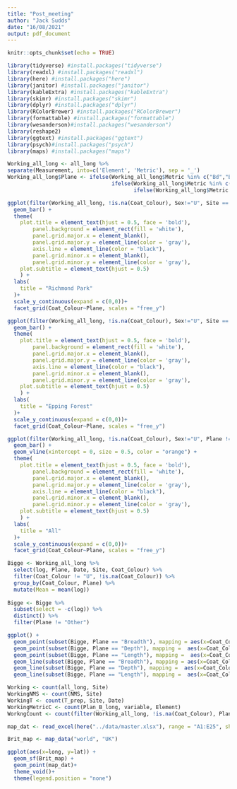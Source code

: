 ---
title: "Post_meeting"
author: "Jack Sudds"
date: "16/08/2021"
output: pdf_document
---

```{r setup, include=FALSE}
knitr::opts_chunk$set(echo = TRUE)
```

```{r Package}
library(tidyverse) #install.packages("tidyverse")
library(readxl) #install.packages("readxl")
library(here) #install.packages("here")
library(janitor) #install.packages("janitor")
library(kableExtra) #install.packages("kableExtra")
library(skimr) #install.packages("skimr")
library(dplyr) #install.packages("dplyr")
library(RColorBrewer) #install.packages("RColorBrewer")
library(formattable) #install.packages("formattable")
library(wesanderson)#install.packages("wesanderson")
library(reshape2)
library(ggtext) #install.packages("ggtext")
library(psych)#install.packages("psych")
library(maps) #install.packages("maps")
```

```{r planes}

Working_all_long <- all_long %>%
separate(Measurement, into=c('Element', 'Metric'), sep = '_')
Working_all_long$Plane <- ifelse(Working_all_long$Metric %in% c("Bd","Bp","B@F","BFd","BFdl","BFdm","BFp","BT","BG"), 'Breadth',
                                 ifelse(Working_all_long$Metric %in% c("Dd","Dp","Ddl","Ddm","Dl","Dm"), 'Depth',
                                        ifelse(Working_all_long$Metric %in% c("GL","GLC","GLl","GLm","GLP","LG"), 'Length', 'Other')))

ggplot(filter(Working_all_long, !is.na(Coat_Colour), Sex!="U", Site == "Richmond Park", Plane != "Other"), aes(x=log, y=..count.., fill = Sex)) +
  geom_bar() +
  theme(
    plot.title = element_text(hjust = 0.5, face = 'bold'),
        panel.background = element_rect(fill = 'white'),
        panel.grid.major.x = element_blank(),
        panel.grid.major.y = element_line(color = 'gray'),
        axis.line = element_line(color = "black"),
        panel.grid.minor.x = element_blank(),
        panel.grid.minor.y = element_line(color = 'gray'),
    plot.subtitle = element_text(hjust = 0.5)
    ) +
  labs(
    title = "Richmond Park"
  )+
  scale_y_continuous(expand = c(0,0))+
  facet_grid(Coat_Colour~Plane, scales = "free_y")

ggplot(filter(Working_all_long, !is.na(Coat_Colour), Sex!="U", Site == "Epping Forest", Plane != "Other"), aes(x=log, y=..count.., fill = Sex)) +
  geom_bar() +
  theme(
    plot.title = element_text(hjust = 0.5, face = 'bold'),
        panel.background = element_rect(fill = 'white'),
        panel.grid.major.x = element_blank(),
        panel.grid.major.y = element_line(color = 'gray'),
        axis.line = element_line(color = "black"),
        panel.grid.minor.x = element_blank(),
        panel.grid.minor.y = element_line(color = 'gray'),
    plot.subtitle = element_text(hjust = 0.5)
    ) +
  labs(
    title = "Epping Forest"
  )+
  scale_y_continuous(expand = c(0,0))+
  facet_grid(Coat_Colour~Plane, scales = "free_y")

ggplot(filter(Working_all_long, !is.na(Coat_Colour), Sex!="U", Plane != "Other"), aes(x=log, y=..count.., fill = Sex)) +
  geom_bar() +
  geom_vline(xintercept = 0, size = 0.5, color = "orange") +
  theme(
    plot.title = element_text(hjust = 0.5, face = 'bold'),
        panel.background = element_rect(fill = 'white'),
        panel.grid.major.x = element_blank(),
        panel.grid.major.y = element_line(color = 'gray'),
        axis.line = element_line(color = "black"),
        panel.grid.minor.x = element_blank(),
        panel.grid.minor.y = element_line(color = 'gray'),
    plot.subtitle = element_text(hjust = 0.5)
    ) +
  labs(
    title = "All"
  )+
  scale_y_continuous(expand = c(0,0))+
  facet_grid(Coat_Colour~Plane, scales = "free_y")
```

```{r bigge graph}

Bigge <- Working_all_long %>%
  select(log, Plane, Date, Site, Coat_Colour) %>%
  filter(Coat_Colour != "U", !is.na(Coat_Colour)) %>%
  group_by(Coat_Colour, Plane) %>%
  mutate(Mean = mean(log))
  
Bigge <- Bigge %>%
  subset(select = -c(log)) %>%
  distinct() %>%
  filter(Plane != "Other")

ggplot() +
  geom_point(subset(Bigge, Plane == "Breadth"), mapping = aes(x=Coat_Colour, y=Mean, colour = Plane, shape = Plane)) +
  geom_point(subset(Bigge, Plane == "Depth"), mapping =  aes(x=Coat_Colour, y=Mean, colour = Plane, shape = Plane)) +
  geom_point(subset(Bigge, Plane == "Length"), mapping =  aes(x=Coat_Colour, y=Mean, colour = Plane, shape = Plane)) +
  geom_line(subset(Bigge, Plane == "Breadth"), mapping = aes(x=Coat_Colour, y=Mean, colour = Plane, group = Plane)) +
  geom_line(subset(Bigge, Plane == "Depth"), mapping =  aes(x=Coat_Colour, y=Mean, colour = Plane, group = Plane)) +
  geom_line(subset(Bigge, Plane == "Length"), mapping =  aes(x=Coat_Colour, y=Mean, colour = Plane, group = Plane))
```


```{r working counts}

Working <- count(all_long, Site)
WorkingNMS <- count(NMS, Site)
WorkingT <- count(T_prep, Site, Date)
WorkingMetricC <- count(Plan_B_long, variable, Element)
WorkngCount <- count(filter(Working_all_long, !is.na(Coat_Colour), Plane != "Other"), Site, Coat_Colour)
```

```{r mapping}
map_dat <- read_excel(here("../data/master.xlsx"), range = "A1:E25", sheet = "Mapping")

Brit_map <- map_data("world", "UK")

ggplot(aes(x=long, y=lat)) +
  geom_sf(Brit_map) +
  geom_point(map_dat)+
  theme_void()+
  theme(legend.position = "none")
```

